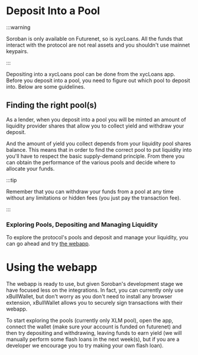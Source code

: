# Deposit Into a Pool

:::warning

Soroban is only available on Futurenet, so is xycLoans. All the funds that interact with the protocol are not real assets and you shouldn't use mainnet keypairs.

:::

Depositing into a xycLoans pool can be done from the xycLoans app. Before you deposit into a pool, you need to figure out which pool to deposit into. Below are some guidelines.

## Finding the right pool(s)

As a lender, when you deposit into a pool you will be minted an amount of liquidity provider shares that allow you to collect yield and withdraw your deposit.

And the amount of yield you collect depends from your liquidity pool shares balance. This means that in order to find the correct pool to put liquidity into you'll have to respect the basic supply-demand principle. From there you can obtain the performance of the various pools and decide where to allocate your funds.

:::tip 

Remember that you can withdraw your funds from a pool at any time without any limitations or hidden fees (you just pay the transaction fee).

:::


### Exploring Pools, Depositing and Managing Liquidity

To explore the protocol's pools and deposit and manage your liquidity, you can go ahead and try [the webapp](app.xycloans.xycloo.com). 

# Using the webapp

The webapp is ready to use, but given Soroban's development stage we have focused less on the integrations. In fact, you can currently only use xBullWallet, but don't worry as you don't need to install any browser extension, xBullWallet allows you to securely sign transactions with their webapp.

To start exploring the pools (currently only XLM pool), open the app, connect the wallet (make sure your account is funded on futurenet) and then try depositing and withdrawing, leaving funds to earn yield (we will manually perform some flash loans in the next week(s), but if you are a developer we encourage you to try making your own flash loan).



<!--
### Eploring the existing pools from the web app
XycLoans' smart contracts can be independent flash loan-vault contracts by design, but the pools within the protocol will be linked to the proxy contract. You can explore the pools that are within the xycLoans' protocol from the web app's [explore](#) page.

## Connecting the wallet


## Depositing through the App

-->
